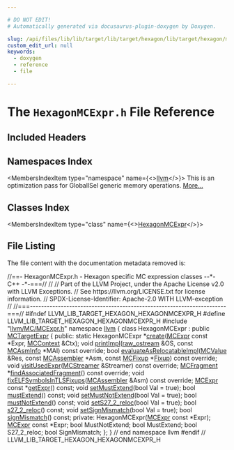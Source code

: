 ```yaml
---

# DO NOT EDIT!
# Automatically generated via docusaurus-plugin-doxygen by Doxygen.

slug: /api/files/lib/lib/target/lib/target/hexagon/lib/target/hexagon/mctargetdesc/hexagonmcexpr-h
custom_edit_url: null
keywords:
  - doxygen
  - reference
  - file

---
```





# The `HexagonMCExpr.h` File Reference

<DoxygenPage pluginConfig={pluginConfig}>



## Included Headers

<IncludesList>
<IncludesListItem
  filePath="llvm/MC/MCExpr.h"
  permalink="/docs/api/files/include/include/llvm/include/llvm/mc/mcexpr-h"
  isLocal="true" />
</IncludesList>

## Namespaces Index

<MembersIndex>

<MembersIndexItem
  type="namespace"
  name={<><a href="/docs/api/namespaces/llvm">llvm</a></>}>
This is an optimization pass for GlobalISel generic memory operations. <a href="/docs/api/namespaces/llvm/#details">More...</a>
</MembersIndexItem>

</MembersIndex>

## Classes Index

<MembersIndex>

<MembersIndexItem
  type="class"
  name={<><a href="/docs/api/classes/llvm/hexagonmcexpr">HexagonMCExpr</a></>}>
</MembersIndexItem>

</MembersIndex>


## File Listing

The file content with the documentation metadata removed is:

<ProgramListing>

<Link id="l00001" /><CodeLine lineNumber="1"><Highlight kind="comment">//==- HexagonMCExpr.h - Hexagon specific MC expression classes --&#42;- C++ -&#42;-===//</Highlight><Highlight kind="normal"></Highlight></CodeLine>
<Link id="l00002" /><CodeLine lineNumber="2"><Highlight kind="normal"></Highlight><Highlight kind="comment">//</Highlight><Highlight kind="normal"></Highlight></CodeLine>
<Link id="l00003" /><CodeLine lineNumber="3"><Highlight kind="normal"></Highlight><Highlight kind="comment">// Part of the LLVM Project, under the Apache License v2.0 with LLVM Exceptions.</Highlight><Highlight kind="normal"></Highlight></CodeLine>
<Link id="l00004" /><CodeLine lineNumber="4"><Highlight kind="normal"></Highlight><Highlight kind="comment">// See https://llvm.org/LICENSE.txt for license information.</Highlight><Highlight kind="normal"></Highlight></CodeLine>
<Link id="l00005" /><CodeLine lineNumber="5"><Highlight kind="normal"></Highlight><Highlight kind="comment">// SPDX-License-Identifier: Apache-2.0 WITH LLVM-exception</Highlight><Highlight kind="normal"></Highlight></CodeLine>
<Link id="l00006" /><CodeLine lineNumber="6"><Highlight kind="normal"></Highlight><Highlight kind="comment">//</Highlight><Highlight kind="normal"></Highlight></CodeLine>
<Link id="l00007" /><CodeLine lineNumber="7"><Highlight kind="normal"></Highlight><Highlight kind="comment">//===----------------------------------------------------------------------===//</Highlight><Highlight kind="normal"></Highlight></CodeLine>
<Link id="l00008" /><CodeLine lineNumber="8"><Highlight kind="normal"></Highlight></CodeLine>
<Link id="l00009" /><CodeLine lineNumber="9"><Highlight kind="normal"></Highlight><Highlight kind="preprocessor">#ifndef LLVM&#95;LIB&#95;TARGET&#95;HEXAGON&#95;HEXAGONMCEXPR&#95;H</Highlight><Highlight kind="normal"></Highlight></CodeLine>
<Link id="l00010" /><CodeLine lineNumber="10"><Highlight kind="normal"></Highlight><Highlight kind="preprocessor">#define LLVM&#95;LIB&#95;TARGET&#95;HEXAGON&#95;HEXAGONMCEXPR&#95;H</Highlight><Highlight kind="normal"></Highlight></CodeLine>
<Link id="l00011" /><CodeLine lineNumber="11"><Highlight kind="normal"></Highlight></CodeLine>
<Link id="l00012" /><CodeLine lineNumber="12"><Highlight kind="normal"></Highlight><Highlight kind="preprocessor">#include &quot;<a href="/docs/api/files/include/include/llvm/include/llvm/mc/mcexpr-h">llvm/MC/MCExpr.h</a>&quot;</Highlight><Highlight kind="normal"></Highlight></CodeLine>
<Link id="l00013" /><CodeLine lineNumber="13"><Highlight kind="normal"></Highlight></CodeLine>
<Link id="l00014" /><CodeLine lineNumber="14"><Highlight kind="normal"></Highlight><Highlight kind="keyword">namespace </Highlight><Highlight kind="normal"><a href="/docs/api/namespaces/llvm">llvm</a> &#123;</Highlight></CodeLine>
<Link id="l00015" /><CodeLine lineNumber="15" lineLink="/docs/api/classes/llvm/hexagonmcexpr"><Highlight kind="normal"></Highlight><Highlight kind="keyword">class </Highlight><Highlight kind="normal">HexagonMCExpr : </Highlight><Highlight kind="keyword">public</Highlight><Highlight kind="normal"> <a href="/docs/api/classes/llvm/mctargetexpr/#a8ac1fdf776114a374cd8929fba6b8ccc">MCTargetExpr</a> &#123;</Highlight></CodeLine>
<Link id="l00016" /><CodeLine lineNumber="16"><Highlight kind="normal"></Highlight><Highlight kind="keyword">public</Highlight><Highlight kind="normal">:</Highlight></CodeLine>
<Link id="l00017" /><CodeLine lineNumber="17"><Highlight kind="normal">  </Highlight><Highlight kind="keyword">static</Highlight><Highlight kind="normal"> HexagonMCExpr &#42;<a href="/docs/api/classes/llvm/hexagonmcexpr/#a81566bd7394be9eb4df918513ea11b9b">create</a>(<a href="/docs/api/classes/llvm/mcexpr">MCExpr</a> </Highlight><Highlight kind="keyword">const</Highlight><Highlight kind="normal"> &#42;Expr, <a href="/docs/api/classes/llvm/mccontext">MCContext</a> &amp;Ctx);</Highlight></CodeLine>
<Link id="l00018" /><CodeLine lineNumber="18"><Highlight kind="normal">  </Highlight><Highlight kind="keywordtype">void</Highlight><Highlight kind="normal"> <a href="/docs/api/classes/llvm/hexagonmcexpr/#a4de7a5304f764fd6583ec75b5ce6a5e6">printImpl</a>(<a href="/docs/api/classes/llvm/raw-ostream">raw&#95;ostream</a> &amp;OS, </Highlight><Highlight kind="keyword">const</Highlight><Highlight kind="normal"> <a href="/docs/api/classes/llvm/mcasminfo">MCAsmInfo</a> &#42;MAI) </Highlight><Highlight kind="keyword">const override</Highlight><Highlight kind="normal">;</Highlight></CodeLine>
<Link id="l00019" /><CodeLine lineNumber="19"><Highlight kind="normal">  </Highlight><Highlight kind="keywordtype">bool</Highlight><Highlight kind="normal"> <a href="/docs/api/classes/llvm/hexagonmcexpr/#a8d38c1312f839e6d789932230e6d420f">evaluateAsRelocatableImpl</a>(<a href="/docs/api/classes/llvm/mcvalue">MCValue</a> &amp;Res, </Highlight><Highlight kind="keyword">const</Highlight><Highlight kind="normal"> <a href="/docs/api/classes/llvm/mcassembler">MCAssembler</a> &#42;Asm,</Highlight></CodeLine>
<Link id="l00020" /><CodeLine lineNumber="20"><Highlight kind="normal">                                 </Highlight><Highlight kind="keyword">const</Highlight><Highlight kind="normal"> <a href="/docs/api/classes/llvm/mcfixup">MCFixup</a> &#42;<a href="/docs/api/files/lib/lib/target/lib/target/powerpc/ppctlsdynamiccall-cpp/#a4a235aedca5bbfc39934045b6cbf9c70">Fixup</a>) </Highlight><Highlight kind="keyword">const override</Highlight><Highlight kind="normal">;</Highlight></CodeLine>
<Link id="l00021" /><CodeLine lineNumber="21"><Highlight kind="normal">  </Highlight><Highlight kind="keywordtype">void</Highlight><Highlight kind="normal"> <a href="/docs/api/classes/llvm/hexagonmcexpr/#aec934e512bcd861faf50a32379b571ed">visitUsedExpr</a>(<a href="/docs/api/classes/llvm/mcstreamer">MCStreamer</a> &amp;Streamer) </Highlight><Highlight kind="keyword">const override</Highlight><Highlight kind="normal">;</Highlight></CodeLine>
<Link id="l00022" /><CodeLine lineNumber="22"><Highlight kind="normal">  <a href="/docs/api/classes/llvm/mcfragment">MCFragment</a> &#42;<a href="/docs/api/classes/llvm/hexagonmcexpr/#aa950b1f4ad67940b27f8c23658a6ec2b">findAssociatedFragment</a>() </Highlight><Highlight kind="keyword">const override</Highlight><Highlight kind="normal">;</Highlight></CodeLine>
<Link id="l00023" /><CodeLine lineNumber="23"><Highlight kind="normal">  </Highlight><Highlight kind="keywordtype">void</Highlight><Highlight kind="normal"> <a href="/docs/api/classes/llvm/hexagonmcexpr/#a5961a76571b72f4bde70a029fd7e31c0">fixELFSymbolsInTLSFixups</a>(<a href="/docs/api/classes/llvm/mcassembler">MCAssembler</a> &amp;Asm) </Highlight><Highlight kind="keyword">const override</Highlight><Highlight kind="normal">;</Highlight></CodeLine>
<Link id="l00024" /><CodeLine lineNumber="24"><Highlight kind="normal">  <a href="/docs/api/classes/llvm/mcexpr">MCExpr</a> </Highlight><Highlight kind="keyword">const</Highlight><Highlight kind="normal"> &#42;<a href="/docs/api/classes/llvm/hexagonmcexpr/#ab552670a785e186ac48027fe4ae32688">getExpr</a>() </Highlight><Highlight kind="keyword">const</Highlight><Highlight kind="normal">;</Highlight></CodeLine>
<Link id="l00025" /><CodeLine lineNumber="25"><Highlight kind="normal">  </Highlight><Highlight kind="keywordtype">void</Highlight><Highlight kind="normal"> <a href="/docs/api/classes/llvm/hexagonmcexpr/#a9f09c78f6fc2bf531212eabec2905904">setMustExtend</a>(</Highlight><Highlight kind="keywordtype">bool</Highlight><Highlight kind="normal"> Val = </Highlight><Highlight kind="keyword">true</Highlight><Highlight kind="normal">);</Highlight></CodeLine>
<Link id="l00026" /><CodeLine lineNumber="26"><Highlight kind="normal">  </Highlight><Highlight kind="keywordtype">bool</Highlight><Highlight kind="normal"> <a href="/docs/api/classes/llvm/hexagonmcexpr/#a7b6727baf4b2e8c33ab3c7063339c4e3">mustExtend</a>() </Highlight><Highlight kind="keyword">const</Highlight><Highlight kind="normal">;</Highlight></CodeLine>
<Link id="l00027" /><CodeLine lineNumber="27"><Highlight kind="normal">  </Highlight><Highlight kind="keywordtype">void</Highlight><Highlight kind="normal"> <a href="/docs/api/classes/llvm/hexagonmcexpr/#a1d94ee4c8ac6b3ec3606c9766c82dcd9">setMustNotExtend</a>(</Highlight><Highlight kind="keywordtype">bool</Highlight><Highlight kind="normal"> Val = </Highlight><Highlight kind="keyword">true</Highlight><Highlight kind="normal">);</Highlight></CodeLine>
<Link id="l00028" /><CodeLine lineNumber="28"><Highlight kind="normal">  </Highlight><Highlight kind="keywordtype">bool</Highlight><Highlight kind="normal"> <a href="/docs/api/classes/llvm/hexagonmcexpr/#a318bb6449f347e87664f9dec35a831bc">mustNotExtend</a>() </Highlight><Highlight kind="keyword">const</Highlight><Highlight kind="normal">;</Highlight></CodeLine>
<Link id="l00029" /><CodeLine lineNumber="29"><Highlight kind="normal">  </Highlight><Highlight kind="keywordtype">void</Highlight><Highlight kind="normal"> <a href="/docs/api/classes/llvm/hexagonmcexpr/#ab5586106990e946fd835539d8ac11902">setS27&#95;2&#95;reloc</a>(</Highlight><Highlight kind="keywordtype">bool</Highlight><Highlight kind="normal"> Val = </Highlight><Highlight kind="keyword">true</Highlight><Highlight kind="normal">);</Highlight></CodeLine>
<Link id="l00030" /><CodeLine lineNumber="30"><Highlight kind="normal">  </Highlight><Highlight kind="keywordtype">bool</Highlight><Highlight kind="normal"> <a href="/docs/api/classes/llvm/hexagonmcexpr/#a85e372984bd10356d2313b67a899ced9">s27&#95;2&#95;reloc</a>() </Highlight><Highlight kind="keyword">const</Highlight><Highlight kind="normal">;</Highlight></CodeLine>
<Link id="l00031" /><CodeLine lineNumber="31"><Highlight kind="normal">  </Highlight><Highlight kind="keywordtype">void</Highlight><Highlight kind="normal"> <a href="/docs/api/classes/llvm/hexagonmcexpr/#acbdc9f3a3b8d6aad75da13ed2f96bd9b">setSignMismatch</a>(</Highlight><Highlight kind="keywordtype">bool</Highlight><Highlight kind="normal"> Val = </Highlight><Highlight kind="keyword">true</Highlight><Highlight kind="normal">);</Highlight></CodeLine>
<Link id="l00032" /><CodeLine lineNumber="32"><Highlight kind="normal">  </Highlight><Highlight kind="keywordtype">bool</Highlight><Highlight kind="normal"> <a href="/docs/api/classes/llvm/hexagonmcexpr/#a6de034f0258dedf038d0c47588468e7e">signMismatch</a>() </Highlight><Highlight kind="keyword">const</Highlight><Highlight kind="normal">;</Highlight></CodeLine>
<Link id="l00033" /><CodeLine lineNumber="33"><Highlight kind="normal"></Highlight></CodeLine>
<Link id="l00034" /><CodeLine lineNumber="34"><Highlight kind="normal"></Highlight><Highlight kind="keyword">private</Highlight><Highlight kind="normal">:</Highlight></CodeLine>
<Link id="l00035" /><CodeLine lineNumber="35"><Highlight kind="normal">  HexagonMCExpr(<a href="/docs/api/classes/llvm/mcexpr">MCExpr</a> </Highlight><Highlight kind="keyword">const</Highlight><Highlight kind="normal"> &#42;Expr);</Highlight></CodeLine>
<Link id="l00036" /><CodeLine lineNumber="36"><Highlight kind="normal">  <a href="/docs/api/classes/llvm/mcexpr">MCExpr</a> </Highlight><Highlight kind="keyword">const</Highlight><Highlight kind="normal"> &#42;Expr;</Highlight></CodeLine>
<Link id="l00037" /><CodeLine lineNumber="37"><Highlight kind="normal">  </Highlight><Highlight kind="keywordtype">bool</Highlight><Highlight kind="normal"> MustNotExtend;</Highlight></CodeLine>
<Link id="l00038" /><CodeLine lineNumber="38"><Highlight kind="normal">  </Highlight><Highlight kind="keywordtype">bool</Highlight><Highlight kind="normal"> MustExtend;</Highlight></CodeLine>
<Link id="l00039" /><CodeLine lineNumber="39"><Highlight kind="normal">  </Highlight><Highlight kind="keywordtype">bool</Highlight><Highlight kind="normal"> S27&#95;2&#95;reloc;</Highlight></CodeLine>
<Link id="l00040" /><CodeLine lineNumber="40"><Highlight kind="normal">  </Highlight><Highlight kind="keywordtype">bool</Highlight><Highlight kind="normal"> SignMismatch;</Highlight></CodeLine>
<Link id="l00041" /><CodeLine lineNumber="41"><Highlight kind="normal">&#125;;</Highlight></CodeLine>
<Link id="l00042" /><CodeLine lineNumber="42"><Highlight kind="normal">&#125; </Highlight><Highlight kind="comment">// end namespace llvm</Highlight><Highlight kind="normal"></Highlight></CodeLine>
<Link id="l00043" /><CodeLine lineNumber="43"><Highlight kind="normal"></Highlight></CodeLine>
<Link id="l00044" /><CodeLine lineNumber="44"><Highlight kind="normal"></Highlight><Highlight kind="preprocessor">#endif </Highlight><Highlight kind="comment">// LLVM&#95;LIB&#95;TARGET&#95;HEXAGON&#95;HEXAGONMCEXPR&#95;H</Highlight><Highlight kind="normal"></Highlight></CodeLine>

</ProgramListing>


</DoxygenPage>
